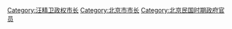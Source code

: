 [[Category:汪精卫政权市长|Category:汪精卫政权市长]]
[[Category:北京市市长|Category:北京市市长]]
[[Category:北京民国时期政府官员|Category:北京民国时期政府官员]]